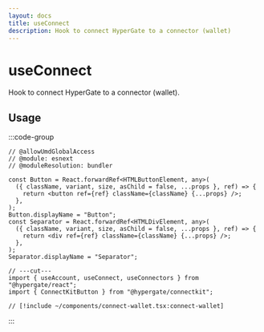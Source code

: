 ```yaml
---
layout: docs
title: useConnect
description: Hook to connect HyperGate to a connector (wallet)
---
```



# useConnect

Hook to connect HyperGate to a connector (wallet).

## Usage

:::code-group

<div data-title="Preview">
  <ConnectWallet />
</div>

```tsx twoslash [example.tsx]
// @allowUmdGlobalAccess
// @module: esnext
// @moduleResolution: bundler

const Button = React.forwardRef<HTMLButtonElement, any>(
  ({ className, variant, size, asChild = false, ...props }, ref) => {
    return <button ref={ref} className={className} {...props} />;
  },
);
Button.displayName = "Button";
const Separator = React.forwardRef<HTMLDivElement, any>(
  ({ className, variant, size, asChild = false, ...props }, ref) => {
    return <div ref={ref} className={className} {...props} />;
  },
);
Separator.displayName = "Separator";

// ---cut---
import { useAccount, useConnect, useConnectors } from "@hypergate/react";
import { ConnectKitButton } from "@hypergate/connectkit";

// [!include ~/components/connect-wallet.tsx:connect-wallet]
```

:::
